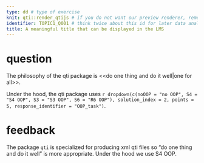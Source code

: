```yaml
---
type: dd # type of exercise
knit: qti::render_qtijs # if you do not want our preview renderer, remove this
identifier: TOPIC1_Q001 # think twice about this id for later data analysis!
title: A meaningful title that can be displayed in the LMS
---
```


# question

The philosophy of the qti package is <<do one thing and do it well|one for all>>.

Under the hood, the qti package uses `r dropdown(c(noOOP = "no OOP", S4 = "S4 OOP", S3 = "S3 OOP", S6 = "R6 OOP"), solution_index = 2, points = 5, response_identifier = "OOP_task")`.

# feedback

The package `qti` is specialized for producing xml qti files so "do one thing and do it well" is more appropriate. Under the hood we use S4 OOP.
